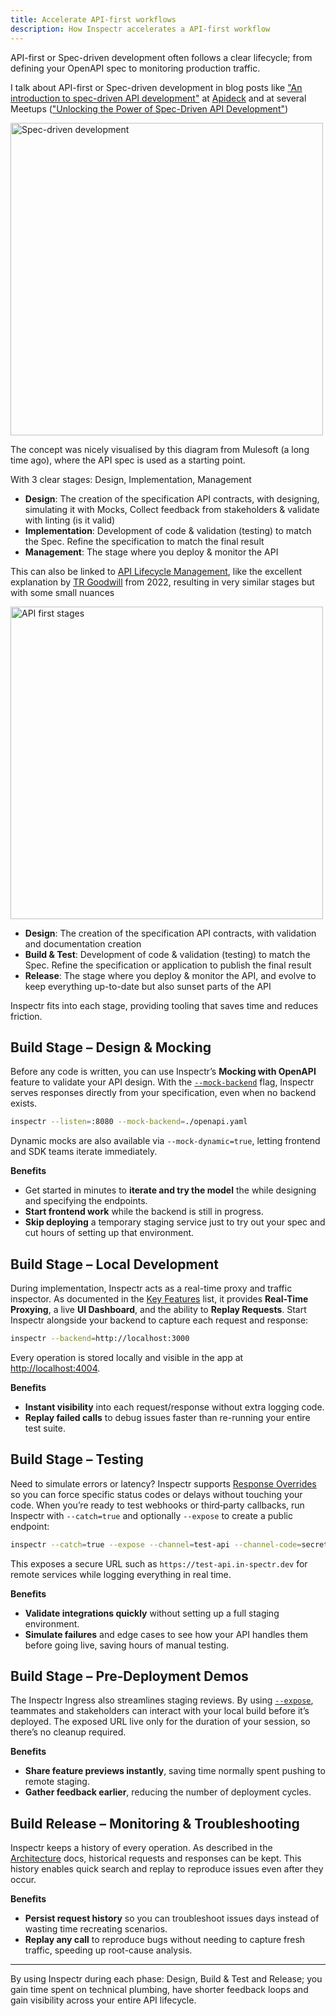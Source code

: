 ```yaml
---
title: Accelerate API-first workflows
description: How Inspectr accelerates a API-first workflow
---
```



API-first or Spec-driven development often follows a clear lifecycle; from defining your OpenAPI spec to monitoring production traffic.

I talk about API-first or Spec-driven development in blog posts like ["An introduction to spec-driven API development"](https://www.apideck.com/blog/spec-driven-development-part-1) at [Apideck](https://www.apideck.com/) and at several Meetups (["Unlocking the Power of Spec-Driven API Development"](https://www.youtube.com/watch?v=YXRstde1SeA&t=198s))

<Image src={specDriven} alt="Spec-driven development" height="500" />

The concept was nicely visualised by this diagram from Mulesoft (a long time ago), where the API spec is used as a starting point.

With 3 clear stages: Design, Implementation, Management

- **Design**: The creation of the specification API contracts, with designing, simulating it with Mocks, Collect feedback from stakeholders & validate with linting (is it valid)
- **Implementation**: Development of code & validation (testing) to match the Spec. Refine the specification to match the final result
- **Management**: The stage where you deploy & monitor the API

This can also be linked to [API Lifecycle Management](https://medium.com/api-center/api-lifecycle-management-9fb0caaa41de), like the excellent explanation by [TR Goodwill](https://medium.com/@trgoodwill) from 2022, resulting in very similar stages but with some small nuances

<Image src={specDrivenStages} alt="API first stages" height="500" />

- **Design**: The creation of the specification API contracts, with validation and documentation creation
- **Build & Test**: Development of code & validation (testing) to match the Spec. Refine the specification or application to publish the final result
- **Release**: The stage where you deploy & monitor the API, and evolve to keep everything up-to-date but also sunset parts of the API

Inspectr fits into each stage, providing tooling that saves time and reduces friction.

## Build Stage – Design & Mocking

Before any code is written, you can use Inspectr’s **Mocking with OpenAPI** feature to validate your API design. With the [`--mock-backend`](../../configuration/cli-options/#mocking-with-openapi) flag, Inspectr serves responses directly from your specification, even when no backend exists.

```bash
inspectr --listen=:8080 --mock-backend=./openapi.yaml
```

Dynamic mocks are also available via `--mock-dynamic=true`, letting frontend and SDK teams iterate immediately.

**Benefits**

- Get started in minutes to **iterate and try the model** the while designing and specifying the endpoints.
- **Start frontend work** while the backend is still in progress.
- **Skip deploying** a temporary staging service just to try out your spec and cut hours of setting up that environment.

## Build Stage – Local Development

During implementation, Inspectr acts as a real-time proxy and traffic inspector. As documented in the [Key Features](../../index/#key-features) list, it provides **Real-Time Proxying**, a live **UI Dashboard**, and the ability to **Replay Requests**. Start Inspectr alongside your backend to capture each request and response:

```bash
inspectr --backend=http://localhost:3000
```

Every operation is stored locally and visible in the app at [http://localhost:4004](http://localhost:4004).

**Benefits**

- **Instant visibility** into each request/response without extra logging code.
- **Replay failed calls** to debug issues faster than re-running your entire test suite.

## Build Stage – Testing

Need to simulate errors or latency? Inspectr supports [Response Overrides](./response-override/) so you can force specific status codes or delays without touching your code. When you’re ready to test webhooks or third‑party callbacks, run Inspectr with `--catch=true` and optionally `--expose` to create a public endpoint:

```bash
inspectr --catch=true --expose --channel=test-api --channel-code=secret123
```

This exposes a secure URL such as `https://test-api.in-spectr.dev` for remote services while logging everything in real time.

**Benefits**

- **Validate integrations quickly** without setting up a full staging environment.
- **Simulate failures** and edge cases to see how your API handles them before going live, saving hours of manual testing.

## Build Stage – Pre‑Deployment Demos

The Inspectr Ingress also streamlines staging reviews. By using [`--expose`](../../configuration/cli-options/#public-exposure), teammates and stakeholders can interact with your local build before it’s deployed. The exposed URL live only for the duration of your session, so there’s no cleanup required.

**Benefits**

- **Share feature previews instantly**, saving time normally spent pushing to remote staging.
- **Gather feedback earlier**, reducing the number of deployment cycles.

## Build Release – Monitoring & Troubleshooting

Inspectr keeps a history of every operation. As described in the [Architecture](../../concepts/architecture/#inspectr-proxy) docs, historical requests and responses can be kept. This history enables quick search and replay to reproduce issues even after they occur.

**Benefits**

- **Persist request history** so you can troubleshoot issues days instead of wasting time recreating scenarios.
- **Replay any call** to reproduce bugs without needing to capture fresh traffic, speeding up root-cause analysis.

---

By using Inspectr during each phase: Design, Build & Test and Release; you gain time spent on technical plumbing, have shorter feedback loops and gain visibility across your entire API lifecycle.
